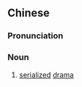 {{also|系列剧}}
==Chinese==
{{zh-forms|s=系列剧|type=21}}

===Pronunciation===
{{zh-pron
|m=xìlièjù
|cat=n
}}

===Noun===
{{zh-noun}}

# [[serialized]] [[drama]]